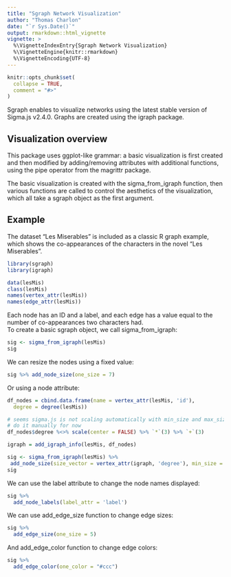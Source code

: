 ```yaml
---
title: "Sgraph Network Visualization"
author: "Thomas Charlon"
date: "`r Sys.Date()`"
output: rmarkdown::html_vignette
vignette: >
  %\VignetteIndexEntry{Sgraph Network Visualization}
  %\VignetteEngine{knitr::rmarkdown}
  %\VignetteEncoding{UTF-8}
---
```


```r
knitr::opts_chunk$set(
  collapse = TRUE,
  comment = "#>"
)
```

Sgraph enables to visualize networks using the latest stable version of Sigma.js v2.4.0. Graphs are created using the igraph package.

## Visualization overview

This package uses ggplot-like grammar: a basic visualization is first created and then modified by adding/removing attributes with additional functions, using the pipe operator from the magrittr package.  

The basic visualization is created with the sigma_from_igraph function, then various functions are called to control the aesthetics of the visualization, which all take a sgraph object as the first argument.

## Example

The dataset "Les Miserables" is included as a classic R graph example, which shows the co-appearances of the characters in the novel "Les Miserables".

```r
library(sgraph)
library(igraph)

data(lesMis)
class(lesMis)
names(vertex_attr(lesMis))
names(edge_attr(lesMis))
```

Each node has an ID and a label, and each edge has a value equal to the number of co-appearances two characters had.  
To create a basic sgraph object, we call sigma_from_igraph:

```r
sig <- sigma_from_igraph(lesMis)
sig
```

We can resize the nodes using a fixed value:

```r
sig %>% add_node_size(one_size = 7)
```

Or using a node attribute:

```r
df_nodes = cbind.data.frame(name = vertex_attr(lesMis, 'id'),
  degree = degree(lesMis))

# seems sigma.js is not scaling automatically with min_size and max_size
# do it manually for now
df_nodes$degree %<>% scale(center = FALSE) %>% `*`(3) %>% `+`(3)

igraph = add_igraph_info(lesMis, df_nodes)

sig <- sigma_from_igraph(lesMis) %>%
 add_node_size(size_vector = vertex_attr(igraph, 'degree'), min_size = 3, max_size = 8)
sig
```

We can use the label attribute to change the node names displayed:

```r
sig %>%
  add_node_labels(label_attr = 'label')
```

We can use add_edge_size function to change edge sizes:

```r
sig %>%
  add_edge_size(one_size = 5)
```

And add_edge_color function to change edge colors:

```r
sig %>%
  add_edge_color(one_color = "#ccc")
```
